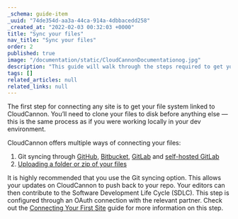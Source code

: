 ```yaml
---
_schema: guide-item
_uuid: "74de354d-aa3a-44ca-914a-4dbbacedd258"
_created_at: "2022-02-03 00:32:03 +0000"
title: "Sync your files"
nav_title: "Sync your files"
order: 2
published: true
image: "/documentation/static/CloudCannonDocumentationog.jpg"
description: "This guide will walk through the steps required to get your Next.js site built, editable and live on CloudCannon."
tags: []
related_articles: null
related_links: null
---
```


The first step for connecting any site is to get your file system linked to CloudCannon. You’ll need to clone your files to disk before anything else — this is the same process as if you were working locally in your dev environment.

CloudCannon offers multiple ways of connecting your files:

1. Git syncing through [GitHub](/documentation/articles/connecting-a-github-repository-as-your-source/), [Bitbucket](/documentation/articles/connecting-a-bitbucket-respository-as-your-source/), [GitLab](/documentation/articles/connecting-a-gitlab-respository-as-your-source/) and [self-hosted GitLab](/documentation/articles/connecting-a-self-hosted-gitlab-repository-as-your-source/)
2. [Uploading a folder or zip of your files](/documentation/articles/add-files-with-direct-upload/)

It is highly recommended that you use the Git syncing option. This allows your updates on CloudCannon to push back to your repo. Your editors can then contribute to the Software Development Life Cycle (SDLC). This step is configured through an OAuth connection with the relevant partner. Check out the [Connecting Your First Site](/documentation/articles/connecting-your-first-site/) guide for more information on this step.
